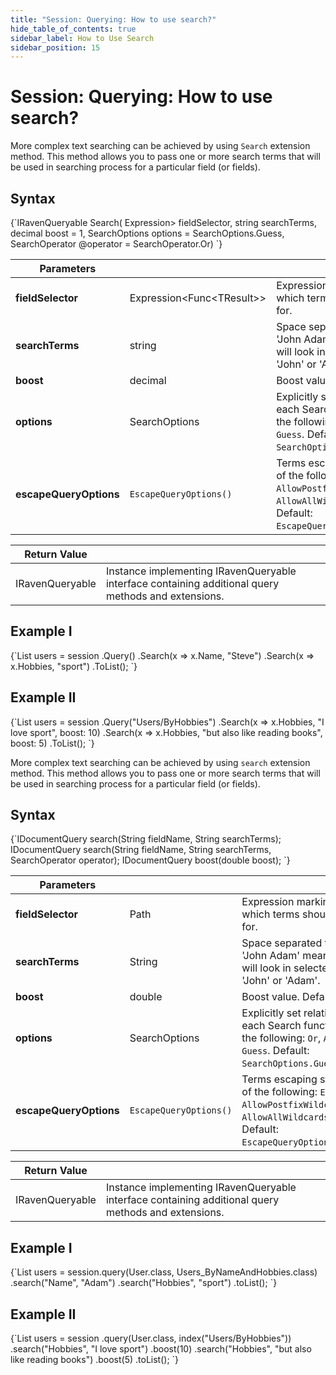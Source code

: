 ```yaml
---
title: "Session: Querying: How to use search?"
hide_table_of_contents: true
sidebar_label: How to Use Search
sidebar_position: 15
---
```





# Session: Querying: How to use search?
<LanguageSwitcher supportedLanguages={supportedLanguages} />
<LanguageContent language="csharp">


More complex text searching can be achieved by using `Search` extension method. This method allows you to pass one or more search terms that will be used in searching process for a particular field (or fields).

## Syntax

<TabItem value="search_1" label="search_1">
<CodeBlock language="csharp">
{`IRavenQueryable<T> Search<T>(
        Expression<Func<T, object>> fieldSelector,
        string searchTerms,
        decimal boost = 1,
        SearchOptions options = SearchOptions.Guess,
        SearchOperator @operator = SearchOperator.Or)
`}
</CodeBlock>
</TabItem>

| Parameters | | |
| ------------- | ------------- | ----- |
| **fieldSelector** | Expression&lt;Func&lt;TResult&gt;&gt; | Expression marking a field in which terms should be looked for. |
| **searchTerms** | string | Space separated terms e.g. 'John Adam' means that we will look in selected field for 'John' or 'Adam'. |
| **boost** | decimal | Boost value. Default: `1`. |
| **options** | SearchOptions | Explicitly set relation between each Search functions. One of the following: `Or`, `And`, `Not`, `Guess`. Default: `SearchOptions.Guess`. |
| **escapeQueryOptions** | `EscapeQueryOptions()` | Terms escaping strategy. One of the following: `EscapeAll`, `AllowPostfixWildcard`, `AllowAllWildcards`, `RawQuery`. Default: `EscapeQueryOptions.EscapeAll`. |

| Return Value | |
| ------------- | ----- |
| IRavenQueryable | Instance implementing IRavenQueryable interface containing additional query methods and extensions. |

## Example I

<TabItem value="search_2" label="search_2">
<CodeBlock language="csharp">
{`List<User> users = session
    .Query<User, Users_ByNameAndHobbies>()
    .Search(x => x.Name, "Steve")
    .Search(x => x.Hobbies, "sport")
    .ToList();
`}
</CodeBlock>
</TabItem>

## Example II

<TabItem value="search_3" label="search_3">
<CodeBlock language="csharp">
{`List<User> users = session
    .Query<User>("Users/ByHobbies")
    .Search(x => x.Hobbies, "I love sport", boost: 10)
    .Search(x => x.Hobbies, "but also like reading books", boost: 5)
    .ToList();
`}
</CodeBlock>
</TabItem>


</LanguageContent>
<LanguageContent language="java">


More complex text searching can be achieved by using `search` extension method. This method allows you to pass one or more search terms that will be used in searching process for a particular field (or fields).

## Syntax

<TabItem value="search_1" label="search_1">
<CodeBlock language="java">
{`IDocumentQuery<T> search(String fieldName, String searchTerms);
IDocumentQuery<T> search(String fieldName, String searchTerms, SearchOperator operator);
IDocumentQuery<T> boost(double boost);
`}
</CodeBlock>
</TabItem>

| Parameters | | |
| ------------- | ------------- | ----- |
| **fieldSelector** | Path | Expression marking a field in which terms should be looked for. |
| **searchTerms** | String | Space separated terms e.g. 'John Adam' means that we will look in selected field for 'John' or 'Adam'. |
| **boost** | double | Boost value. Default: `1`. |
| **options** | SearchOptions | Explicitly set relation between each Search functions. One of the following: `Or`, `And`, `Not`, `Guess`. Default: `SearchOptions.Guess`. |
| **escapeQueryOptions** | `EscapeQueryOptions()` | Terms escaping strategy. One of the following: `EscapeAll`, `AllowPostfixWildcard`, `AllowAllWildcards`, `RawQuery`. Default: `EscapeQueryOptions.EscapeAll`. |

| Return Value | |
| ------------- | ----- |
| IRavenQueryable | Instance implementing IRavenQueryable interface containing additional query methods and extensions. |

## Example I

<TabItem value="search_2" label="search_2">
<CodeBlock language="java">
{`List<User> users = session.query(User.class, Users_ByNameAndHobbies.class)
    .search("Name", "Adam")
    .search("Hobbies", "sport")
    .toList();
`}
</CodeBlock>
</TabItem>

## Example II

<TabItem value="search_3" label="search_3">
<CodeBlock language="java">
{`List<User> users = session
    .query(User.class, index("Users/ByHobbies"))
    .search("Hobbies", "I love sport")
    .boost(10)
    .search("Hobbies", "but also like reading books")
    .boost(5)
    .toList();
`}
</CodeBlock>
</TabItem>


</LanguageContent>

<!---
- [Indexes : Querying : Searching](../../../indexes/querying/searching)

-->